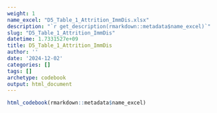```yaml
---
weight: 1
name_excel: "D5_Table_1_Attrition_ImmDis.xlsx"
description: "`r get_description(rmarkdown::metadata$name_excel)`"
slug: "D5_Table_1_Attrition_ImmDis"
datetime: 1.7331527e+09
title: D5_Table_1_Attrition_ImmDis
author: ''
date: '2024-12-02'
categories: []
tags: []
archetype: codebook
output: html_document
---
```


```r
html_codebook(rmarkdown::metadata$name_excel)
```

